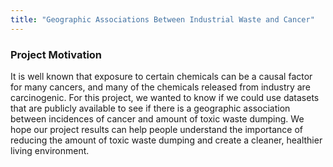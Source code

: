 ```yaml
---
title: "Geographic Associations Between Industrial Waste and Cancer"
---
```


### Project Motivation
It is well known that exposure to certain chemicals can be a causal factor for many cancers, and many of the chemicals released from industry are carcinogenic. For this project, we wanted to know if we could use datasets that are publicly available to see if there is a geographic association between incidences of cancer and amount of toxic waste dumping. We hope our project results can help people understand the importance of reducing the amount of toxic waste dumping and create a cleaner, healthier living environment. 

### 






























